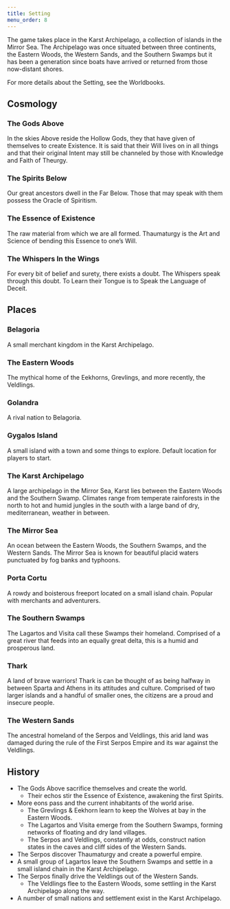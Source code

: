 ```yaml
---
title: Setting
menu_order: 8
---
```


The game takes place in the Karst Archipelago, a collection of islands in the Mirror Sea. The Archipelago was once situated between three continents, the Eastern Woods, the Western Sands, and the Southern Swamps but it has been a generation since boats have arrived or returned from those now-distant shores.

For more details about the Setting, see the Worldbooks.

## Cosmology

### The Gods Above

In the skies Above reside the Hollow Gods, they that have given of themselves to create Existence. It is said that their Will lives on in all things and that their original Intent may still be channeled by those with Knowledge and Faith of Theurgy.

### The Spirits Below

Our great ancestors dwell in the Far Below. Those that may speak with them possess the Oracle of Spiritism.

### The Essence of Existence

The raw material from which we are all formed. Thaumaturgy is the Art and Science of bending this Essence to one’s Will.

### The Whispers In the Wings

For every bit of belief and surety, there exists a doubt. The Whispers speak through this doubt. To Learn their Tongue is to Speak the Language of Deceit.

## Places

### Belagoria

A small merchant kingdom in the Karst Archipelago.

### The Eastern Woods

The mythical home of the Eekhorns, Grevlings, and more recently, the Veldlings.

### Golandra

A rival nation to Belagoria.

### Gygalos Island

A small island with a town and some things to explore. Default location for players to start.

### The Karst Archipelago

A large archipelago in the Mirror Sea, Karst lies between the Eastern Woods and the Southern Swamp. Climates range from temperate rainforests in the north to hot and humid jungles in the south with a large band of dry, mediterranean, weather in between.

### The Mirror Sea

An ocean between the Eastern Woods, the Southern Swamps, and the Western Sands. The Mirror Sea is known for beautiful placid waters punctuated by fog banks and typhoons.

### Porta Cortu

A rowdy and boisterous freeport located on a small island chain. Popular with merchants and adventurers.

### The Southern Swamps

The Lagartos and Visita call these Swamps their homeland. Comprised of a great river that feeds into an equally great delta, this is a humid and prosperous land.

### Thark

A land of brave warriors! Thark is can be thought of as being halfway in between Sparta and Athens in its attitudes and culture. Comprised of two larger islands and a handful of smaller ones, the citizens are a proud and insecure people.

### The Western Sands

The ancestral homeland of the Serpos and Veldlings, this arid land was damaged during the rule of the First Serpos Empire and its war against the Veldlings.

## History

- The Gods Above sacrifice themselves and create the world.
  - Their echos stir the Essence of Existence, awakening the first Spirits.
- More eons pass and the current inhabitants of the world arise.
  - The Grevlings & Eekhorn learn to keep the Wolves at bay in the Eastern Woods.
  - The Lagartos and Visita emerge from the Southern Swamps, forming networks of floating and dry land villages.
  - The Serpos and Veldlings, constantly at odds, construct nation states in the caves and cliff sides of the Western Sands.
- The Serpos discover Thaumaturgy and create a powerful empire.
- A small group of Lagartos leave the Southern Swamps and settle in a small island chain in the Karst Archipelago.
- The Serpos finally drive the Veldlings out of the Western Sands.
  - The Veldlings flee to the Eastern Woods, some settling in the Karst Archipelago along the way.
- A number of small nations and settlement exist in the Karst Archipelago.
